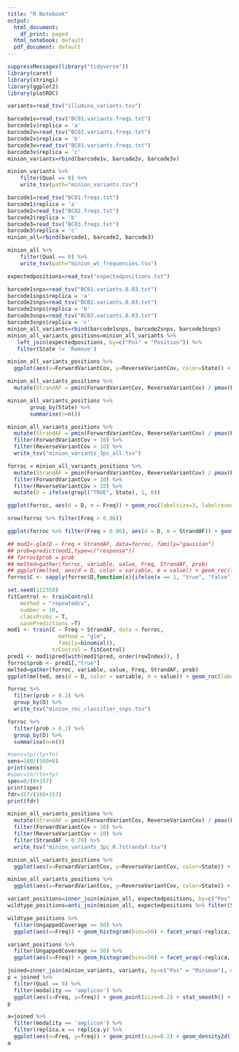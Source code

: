 ```yaml
---
title: "R Notebook"
output:
  html_document:
    df_print: paged
  html_notebook: default
  pdf_document: default
---
```


```r
suppressMessages(library("tidyverse"))
library(caret)
library(stringi)
library(ggplot2)
library(plotROC)
```

```r
variants=read_tsv("illumina_variants.tsv")
```

```r
barcode1v=read_tsv("BC01.variants.freqs.txt")
barcode1v$replica = 'a'
barcode2v=read_tsv("BC02.variants.freqs.txt")
barcode2v$replica = 'b'
barcode3v=read_tsv("BC03.variants.freqs.txt")
barcode3v$replica = 'c'
minion_variants=rbind(barcode1v, barcode2v, barcode3v)

```

```r
minion_variants %>%
    filter(Qual == 0) %>%
    write_tsv(path="minion_variants.tsv")
```

```r
barcode1=read_tsv("BC01.freqs.txt")
barcode1$replica = 'a'
barcode2=read_tsv("BC02.freqs.txt")
barcode2$replica = 'b'
barcode3=read_tsv("BC03.freqs.txt")
barcode3$replica = 'c'
minion_all=rbind(barcode1, barcode2, barcode3)
```

```r
minion_all %>%
    filter(Qual == 0) %>%
    write_tsv(path="minion_wt_frequencies.tsv")
```


```r
expectedpositions=read_tsv("expectedpositions.txt")
```

```r
barcode1snps=read_tsv("BC01.variants.0.03.txt")
barcode1snps$replica = 'a'
barcode2snps=read_tsv("BC02.variants.0.03.txt")
barcode2snps$replica = 'b'
barcode3snps=read_tsv("BC03.variants.0.03.txt")
barcode3snps$replica = 'c'
minion_all_variants=rbind(barcode1snps, barcode2snps, barcode3snps)
minion_all_variants_positions=minion_all_variants %>%
   left_join(expectedpositions, by=c("Pos" = "Position")) %>%
   filter(State != 'Remove')
```
```r
minion_all_variants_positions %>%
  ggplot(aes(x=ForwardVariantCov, y=ReverseVariantCov, color=State)) + geom_point(size=0.2) + facet_wrap(~State, ncol=1)
```

```r
minion_all_variants_positions %>%
  mutate(StrandAF = pmin(ForwardVariantCov, ReverseVariantCov) / pmax(ForwardVariantCov, ReverseVariantCov))
```
```r
minion_all_variants_positions %>%
       group_by(State) %>%
       summarise(n=n())
```
```r
minion_all_variants_positions %>%
  mutate(StrandAF = pmin(ForwardVariantCov, ReverseVariantCov) / pmax(ForwardVariantCov, ReverseVariantCov)) %>%
  filter(ForwardVariantCov > 10) %>%
  filter(ReverseVariantCov > 10) %>%
  write_tsv("minion_variants_3pc_all.tsv")
```

```r
forroc = minion_all_variants_positions %>%
  mutate(StrandAF = pmin(ForwardVariantCov, ReverseVariantCov) / pmax(ForwardVariantCov, ReverseVariantCov)) %>%
  filter(ForwardVariantCov > 10) %>%
  filter(ReverseVariantCov > 10) %>%
  mutate(D = ifelse(grepl("TRUE", State), 1, 0))
```

```r
ggplot(forroc, aes(d = D, m = Freq)) + geom_roc(labelsize=3, labelround=2) + theme_bw()
```

```r
nrow(forroc %>% filter(Freq > 0.06))
```

```r
ggplot(forroc %>% filter(Freq > 0.06), aes(d = D, m = StrandAF)) + geom_roc(labelsize=3, labelround=2) + theme_bw()
```

```r
## mod1<-glm(D ~ Freq + StrandAF, data=forroc, family="gaussian")
## prob=predict(mod1,type=c("response"))
## forroc$prob = prob
## melted=gather(forroc, variable, value, Freq, StrandAF, prob)
## ggplot(melted, aes(d = D, color = variable, m = value)) + geom_roc(labelsize=3, labelround=2) + theme_bw()
forroc$C <- sapply(forroc$D,function(x){ifelse(x == 1, "true", "false")})

set.seed(112358)
fitControl <- trainControl(
    method = "repeatedcv",
    number = 10,
    classProbs = T,
    savePredictions =T)
mod1 <- train(C ~ Freq + StrandAF, data = forroc,
                method = "glm",
                family=binomial(),
              trControl = fitControl)
pred1 <- mod1$pred[with(mod1$pred, order(rowIndex)), ]
forroc$prob <- pred1[,"true"]
melted=gather(forroc, variable, value, Freq, StrandAF, prob)
ggplot(melted, aes(d = D, color = variable, m = value)) + geom_roc(labelsize=3, labelround=2) + theme_bw()
```

```r
forroc %>%
  filter(prob > 0.2) %>%
  group_by(D) %>%
  write_tsv("minion_roc_classifier_snps.tsv")
```

```r
forroc %>%
  filter(prob > 0.2) %>%
  group_by(D) %>%
  summarise(n=n())


```

```r
#sens=tp/(tp+fn)
sens=160/(160+8)
print(sens)
#spec=tn/(tn+fp)
spec=8/(8+157)
print(spec)
fdr=157/(160+157)
print(fdr)
```

```r
minion_all_variants_positions %>%
  mutate(StrandAF = pmin(ForwardVariantCov, ReverseVariantCov) / pmax(ForwardVariantCov, ReverseVariantCov)) %>%
  filter(ForwardVariantCov > 10) %>%
  filter(ReverseVariantCov > 10) %>%
  filter(StrandAF > 0.70) %>%
  write_tsv("minion_variants_3pc_0.7strandaf.tsv")
```

```r
minion_all_variants_positions %>%
  ggplot(aes(x=ForwardVariantCov, y=ReverseVariantCov, color=State)) + geom_density2d() + facet_wrap(~State, ncol=1)
```

    
```r
minion_all_variants_positions %>%
  ggplot(aes(x=ForwardVariantCov, y=ReverseVariantCov, color=State)) + geom_point(size=0.2) + facet_wrap(~replica, ncol=1)
```

```r
variant_positions=inner_join(minion_all, expectedpositions, by=c("Pos" = "Position"), copy=T)
wildtype_positions=anti_join(minion_all, expectedpositions %>% filter(State == "True"), by=c("Pos" = "Position"), copy=T)
```

```r
wildtype_positions %>%
  filter(UngappedCoverage >= 50) %>%
  ggplot(aes(x=Freq)) + geom_histogram(bins=50) + facet_wrap(~replica, ncol=1) + theme_bw() + xlim(0.75, 1.0) + labs(title = "Wildtype allele frequencies by replica")
```

```r
variant_positions %>%
  filter(UngappedCoverage >= 50) %>%
  ggplot(aes(x=Freq)) + geom_histogram(bins=50) + facet_wrap(~replica, ncol=1) + theme_bw() + xlim(0.75, 1.0) + labs(title = "Alternative allele frequencies by replica")
```



```r
joined=inner_join(minion_variants, variants, by=c("Pos" = "Minimum"), copy=T)
p = joined %>% 
  filter(Qual == 0) %>%
  filter(modality == 'amplicon') %>%
  ggplot(aes(x=Freq, y=freq)) + geom_point(size=0.2) + stat_smooth() + xlim(0, 0.5) + ylim(0, 0.5) + xlab("Nanopore allele freq") + ylab("Illumina allele freq") + facet_wrap(~replica.x) + theme_bw(base_size=14)
p
```

```r
a=joined %>%
  filter(modality == 'amplicon') %>%
  filter(replica.x == replica.y) %>%
  ggplot(aes(x=Freq, y=freq)) + geom_point(size=0.2) + geom_density2d() + xlim(0, 0.5) + ylim(0, 0.5) + xlab("Nanopore allele freq") + ylab("Illumina allele freq") + facet_wrap(~replica.x~modality) + theme_bw(base_size=14)
a
```

